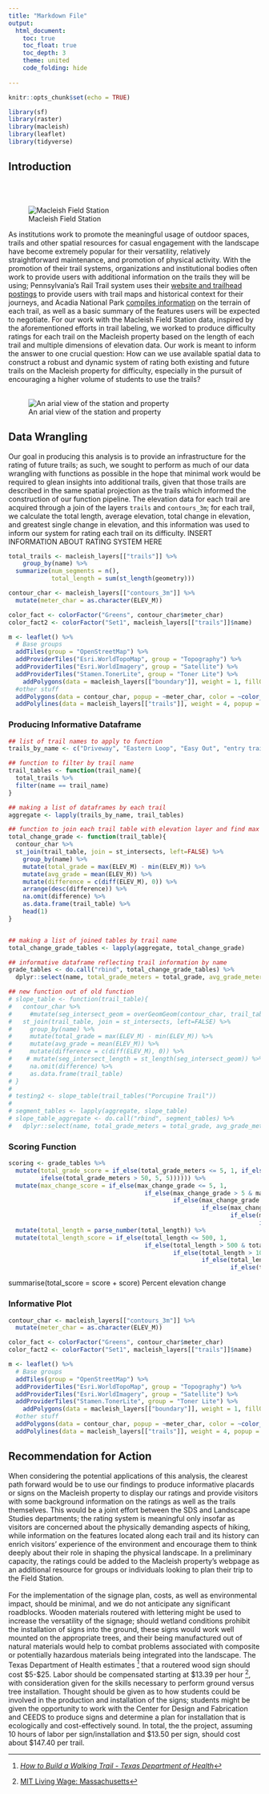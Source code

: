 ```yaml
---
title: "Markdown File"
output: 
  html_document:
    toc: true
    toc_float: true
    toc_depth: 3
    theme: united
    code_folding: hide
  
---
```


```r
knitr::opts_chunk$set(echo = TRUE)
```

```r
library(sf)
library(raster)
library(macleish)
library(leaflet)
library(tidyverse)
```
## Introduction
<br><br>

![Macleish Field Station](https://www.smith.edu/news/gatenew/wp-content/uploads/2015/07/unnamed-640x283.jpg)


As institutions work to promote the meaningful usage of outdoor spaces, trails and other spatial resources for casual engagement with the landscape have become extremely popular for their versatility, relatively straightforward maintenance, and promotion of physical activity. With the promotion of their trail systems, organizations and institutional bodies often work to provide users with additional information on the trails they will be using; Pennsylvania’s Rail Trail system uses their [website and trailhead postings](http://visitpa.com/rails-trails) to provide users with trail maps and historical context for their journeys, and Acadia National Park [compiles information](https://www.nps.gov/acad/planyourvisit/hike-summit.htm) on the terrain of each trail, as well as a basic summary of the features users will be expected to negotiate. For our work with the Macleish Field Station data, inspired by the aforementioned efforts in trail labeling, we worked to produce difficulty ratings for each trail on the Macleish property based on the length of each trail and multiple dimensions of elevation data. Our work is meant to inform the answer to one crucial question: How can we use available spatial data to construct a robust and dynamic system of rating both existing and future trails on the Macleish property for difficulty, especially in the pursuit of encouraging a higher volume of students to use the trails?
<br><br>

![An arial view of the station and property](https://www.smith.edu/ceeds/images/photo_macleish3.jpg)


## Data Wrangling

Our goal in producing this analysis is to provide an infrastructure for the rating of future trails; as such, we sought to perform as much of our data wrangling with functions as possible in the hope that minimal work would be required to glean insights into additional trails, given that those trails are described in the same spatial projection as the trails which informed the construction of our function pipeline. The elevation data for each trail are acquired through a join of the layers `trails` and `contours_3m`; for each trail, we calculate the total length, average elevation, total change in elevation, and greatest single change in elevation, and this information was used to inform our system for rating each trail on its difficulty.
INSERT INFORMATION ABOUT RATING SYSTEM HERE

```r
total_trails <- macleish_layers[["trails"]] %>%
    group_by(name) %>%
  summarize(num_segments = n(), 
            total_length = sum(st_length(geometry)))

```

```r

contour_char <- macleish_layers[["contours_3m"]] %>%
  mutate(meter_char = as.character(ELEV_M))

color_fact <- colorFactor("Greens", contour_char$meter_char)
color_fact2 <- colorFactor("Set1", macleish_layers[["trails"]]$name)

m <- leaflet() %>%
  # Base groups
  addTiles(group = "OpenStreetMap") %>%
  addProviderTiles("Esri.WorldTopoMap", group = "Topography") %>%
  addProviderTiles("Esri.WorldImagery", group = "Satellite") %>%
  addProviderTiles("Stamen.TonerLite", group = "Toner Lite") %>%
    addPolygons(data = macleish_layers[["boundary"]], weight = 1, fillOpacity = 0.01, group = "Boundaries") %>%
  #other stuff
  addPolygons(data = contour_char, popup = ~meter_char, color = ~color_fact(meter_char), weight = .5) %>%
  addPolylines(data = macleish_layers[["trails"]], weight = 4, popup = ~name, color = ~color_fact2(name))

```

### Producing Informative Dataframe
```r
## list of trail names to apply to function
trails_by_name <- c("Driveway", "Eastern Loop", "Easy Out", "entry trail", "Poplar Hill Road", "Porcupine Trail", "Snowmobile Trail", "Vernal Pool Loop", "Western Loop")

## function to filter by trail name
trail_tables <- function(trail_name){
  total_trails %>%
  filter(name == trail_name)
}

## making a list of dataframes by each trail  
aggregate <- lapply(trails_by_name, trail_tables)

## function to join each trail table with elevation layer and find max grade, average grade, and difference by segment
total_change_grade <- function(trail_table){  
  contour_char %>%
  st_join(trail_table, join = st_intersects, left=FALSE) %>%
    group_by(name) %>%
    mutate(total_grade = max(ELEV_M) - min(ELEV_M)) %>%
    mutate(avg_grade = mean(ELEV_M)) %>%
    mutate(difference = c(diff(ELEV_M), 0)) %>%
    arrange(desc(difference)) %>%
    na.omit(difference) %>%
    as.data.frame(trail_table) %>%
    head(1)
}


## making a list of joined tables by trail name
total_change_grade_tables <- lapply(aggregate, total_change_grade)

## informative dataframe reflecting trail information by name
grade_tables <- do.call("rbind", total_change_grade_tables) %>%
  dplyr::select(name, total_grade_meters = total_grade, avg_grade_meters = avg_grade, total_length, max_change_grade = difference)

## new function out of old function
# slope_table <- function(trail_table){  
#   contour_char %>%
#     #mutate(seg_intersect_geom = overGeomGeom(contour_char, trail_table)) %>%
#   st_join(trail_table, join = st_intersects, left=FALSE) %>%
#     group_by(name) %>%
#     mutate(total_grade = max(ELEV_M) - min(ELEV_M)) %>%
#     mutate(avg_grade = mean(ELEV_M)) %>%
#     mutate(difference = c(diff(ELEV_M), 0)) %>%
#    # mutate(seg_intersect_length = st_length(seg_intersect_geom)) %>%
#     na.omit(difference) %>%
#     as.data.frame(trail_table)
# }
# 
# testing2 <- slope_table(trail_tables("Porcupine Trail"))
# 
# segment_tables <- lapply(aggregate, slope_table)
# slope_table_aggregate <- do.call("rbind", segment_tables) %>%
#   dplyr::select(name, total_grade_meters = total_grade, avg_grade_meters = avg_grade, total_length, seg_length, evelation = ELEV_M, difference)
```


### Scoring Function
```r

scoring <- grade_tables %>%
  mutate(total_grade_score = if_else(total_grade_meters <= 5, 1, if_else(total_grade_meters > 5 & total_grade_meters <= 20, 2, if_else(total_grade_meters > 20 & total_grade_meters < 40, 3, if_else(total_grade_meters >= 40 & total_grade_meters <= 50, 4,
         ifelse(total_grade_meters > 50, 5, 5)))))) %>%
  mutate(max_change_score = if_else(max_change_grade <= 5, 1,
                                      if_else(max_change_grade > 5 & max_change_grade <= 15, 2,
                                              if_else(max_change_grade > 15 & max_change_grade <= 30, 3,
                                                      if_else(max_change_grade > 30 & max_change_grade <= 45, 4,
                                                              if_else(max_change_grade > 45 & max_change_grade < 60, 5,
                                                                      if_else(max_change_grade >= 60, 6, 6))))))) %>%
  mutate(total_length = parse_number(total_length)) %>%
  mutate(total_length_score = if_else(total_length <= 500, 1,
                                      if_else(total_length > 500 & total_length <= 1000, 2, 
                                              if_else(total_length > 1000 & total_length <= 1500, 3,
                                                      if_else(total_length > 1500 & total_length <= 2000, 4,
                                                              if_else(total_length > 2000, 5, 5))))))
```

summarise(total_score = score + score)
Percent elevation change

### Informative Plot
```r

contour_char <- macleish_layers[["contours_3m"]] %>%
  mutate(meter_char = as.character(ELEV_M))

color_fact <- colorFactor("Greens", contour_char$meter_char)
color_fact2 <- colorFactor("Set1", macleish_layers[["trails"]]$name)

m <- leaflet() %>%
  # Base groups
  addTiles(group = "OpenStreetMap") %>%
  addProviderTiles("Esri.WorldTopoMap", group = "Topography") %>%
  addProviderTiles("Esri.WorldImagery", group = "Satellite") %>%
  addProviderTiles("Stamen.TonerLite", group = "Toner Lite") %>%
    addPolygons(data = macleish_layers[["boundary"]], weight = 1, fillOpacity = 0.01, group = "Boundaries") %>%
  #other stuff
  addPolygons(data = contour_char, popup = ~meter_char, color = ~color_fact(meter_char), weight = .5) %>%
  addPolylines(data = macleish_layers[["trails"]], weight = 4, popup = ~name, color = ~color_fact2(name))

```

## Recommendation for Action

When considering the potential applications of this analysis, the clearest path forward would be to use our findings to produce informative placards or signs on the Macleish property to display our ratings and provide visitors with some background information on the ratings as well as the trails themselves. This would be a joint effort between the SDS and Landscape Studies departments; the rating system is meaningful only insofar as visitors are concerned about the physically demanding aspects of hiking, while information on the features located along each trail and its history can enrich visitors’ experience of the environment and encourage them to think deeply about their role in shaping the physical landscape. In a preliminary capacity, the ratings could be added to the Macleish property’s webpage as an additional resource for groups or individuals looking to plan their trip to the Field Station. <br><br>
For the implementation of the signage plan, costs, as well as environmental impact, should be minimal, and we do not anticipate any significant roadblocks. Wooden materials routered with lettering might be used to increase the versatility of the signage; should wetland conditions prohibit the installation of signs into the ground, these signs would work well mounted on the appropriate trees, and their being manufactured out of natural materials would help to combat problems associated with composite or potentially hazardous materials being integrated into the landscape. The Texas Department of Health estimates [^1] that a routered wood sign should cost \$5-\$25. Labor should be compensated starting at \$13.39 per hour [^2], with consideration given for the skills necessary to perform ground versus tree installation. Thought should be given as to how students could be involved in the production and installation of the signs; students might be given the opportunity to work with the Center for Design and Fabrication and CEEDS to produce signs and determine a plan for installation that is ecologically and cost-effectively sound. In total, the the project, assuming 10 hours of labor per sign/installation and \$13.50 per sign, should cost about $147.40 per trail. 

[^1]: [*How to Build a Walking Trail - Texas Department of Health*](http://www.dshs.texas.gov/wellness/resource/trail.pdf)
[^2]: [MIT Living Wage: Massachusetts](http://livingwage.mit.edu/states/25)